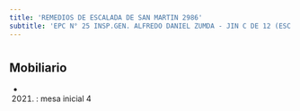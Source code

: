 ```yaml
---
title: 'REMEDIOS DE ESCALADA DE SAN MARTIN 2986'
subtitle: 'EPC N° 25 INSP.GEN. ALFREDO DANIEL ZUMDA - JIN C DE 12 (ESC. PRIM. Nº 11 DE 12)'
---
```


#


## Mobiliario

*  (2021) : mesa inicial 4 



